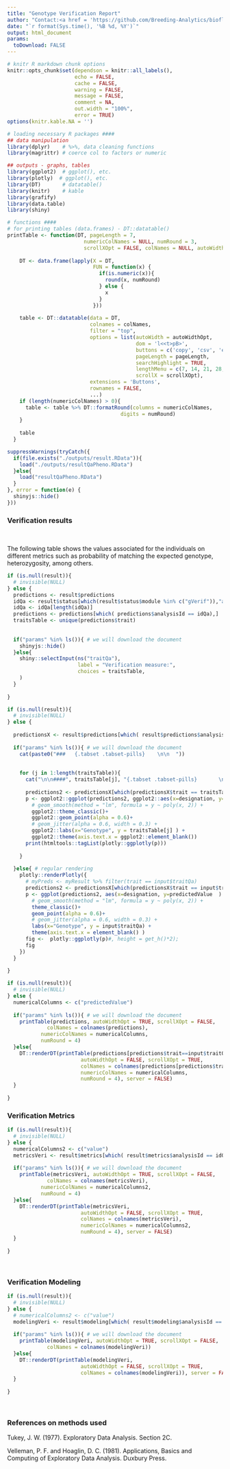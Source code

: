 ```yaml
---
title: "Genotype Verification Report"
author: "Contact:<a href = 'https://github.com/Breeding-Analytics/bioflow' target = '_blank'>Breeding Analytics Team, OneCGIAR</a> breedinganalytics@cgiar.org"
date: "`r format(Sys.time(), '%B %d, %Y')`"  
output: html_document
params:
  toDownload: FALSE
---
```


```r

# knitr R markdown chunk options
knitr::opts_chunk$set(dependson = knitr::all_labels(),
                      echo = FALSE,
                      cache = FALSE,
                      warning = FALSE,
                      message = FALSE,
                      comment = NA,
                      out.width = "100%",
                      error = TRUE)
options(knitr.kable.NA = '')

# loading necessary R packages ####
## data manipulation
library(dplyr)    # %>%, data cleaning functions
library(magrittr) # coerce col to factors or numeric

## outputs - graphs, tables
library(ggplot2)  # ggplot(), etc.
library(plotly)  # ggplot(), etc.
library(DT)       # datatable()
library(knitr)    # kable
library(grafify)
library(data.table)
library(shiny)
```

```r

# functions ####
# for printing tables (data.frames) - DT::datatable()
printTable <- function(DT, pageLength = 7, 
                         numericColNames = NULL, numRound = 3, 
                         scrollXOpt = FALSE, colNames = NULL, autoWidthOpt = FALSE,...) {
    
    DT <- data.frame(lapply(X = DT, 
                            FUN = function(x) {
                              if(is.numeric(x)){
                                round(x, numRound)
                              } else {
                                x
                              }
                            }))
    
    table <- DT::datatable(data = DT, 
                           colnames = colNames,
                           filter = "top", 
                           options = list(autoWidth = autoWidthOpt,
                                          dom = 'l<<t>pB>', 
                                          buttons = c('copy', 'csv', 'excel', 'print'),
                                          pageLength = pageLength,
                                          searchHighlight = TRUE,
                                          lengthMenu = c(7, 14, 21, 28, 35),
                                          scrollX = scrollXOpt),
                           extensions = 'Buttons',
                           rownames = FALSE,
                           ...)
    if (length(numericColNames) > 0){
      table <- table %>% DT::formatRound(columns = numericColNames,
                                     digits = numRound)
    }
    
    table
  }
```

```r

suppressWarnings(tryCatch({
  if(file.exists("./outputs/result.RData")){
    load("./outputs/resultQaPheno.RData")
  }else{
    load("resultQaPheno.RData")
  }
}, error = function(e) {
  shinyjs::hide()
}))

```


### Verification results
<p>&nbsp;</p>

The following table shows the values associated for the individuals on different metrics such as probability of matching the expected genotype, heterozygosity, among others.

```r

if (is.null(result)){
  # invisible(NULL)
} else {
  predictions <- result$predictions
  idQa <- result$status[which(result$status$module %in% c("gVerif")),"analysisId"];
  idQa <- idQa[length(idQa)]
  predictions <- predictions[which( predictions$analysisId == idQa),]
  traitsTable <- unique(predictions$trait)
  
  
  if("params" %in% ls()){ # we will download the document
    shinyjs::hide()
  }else{
    shiny::selectInput(ns("traitQa"), 
                       label = "Verification measure:", 
                       choices = traitsTable, 
    )
  }
  
}

```

```r
if (is.null(result)){
  # invisible(NULL)
} else {
  
  predictionsX <- result$predictions[which( result$predictions$analysisId == idQa),]
  
  if("params" %in% ls()){ # we will download the document
    cat(paste0("###   {.tabset .tabset-pills}    \n\n  "))
    
    
    for (j in 1:length(traitsTable)){
      cat("\n\n####", traitsTable[j], "{.tabset .tabset-pills}       \n\n")
      
      predictions2 <- predictionsX[which(predictionsX$trait == traitsTable[j]),]
      p <- ggplot2::ggplot(predictions2, ggplot2::aes(x=designation, y=predictedValue  ) ) +
        # geom_smooth(method = "lm", formula = y ~ poly(x, 2)) + 
        ggplot2::theme_classic()+
        ggplot2::geom_point(alpha = 0.6)+
        # geom_jitter(alpha = 0.6, width = 0.3) +
        ggplot2::labs(x="Genotype", y = traitsTable[j] ) +
        ggplot2::theme(axis.text.x = ggplot2::element_blank()) 
      print(htmltools::tagList(plotly::ggplotly(p)))
      
    }
    
  }else{ # regular rendering
    plotly::renderPlotly({
      # myPreds <- myResult %>% filter(trait == input$traitQa)
      predictions2 <- predictionsX[which(predictionsX$trait == input$traitQa),]
      p <- ggplot(predictions2, aes(x=designation, y=predictedValue  ) ) +
        # geom_smooth(method = "lm", formula = y ~ poly(x, 2)) + 
        theme_classic()+
        geom_point(alpha = 0.6)+
        # geom_jitter(alpha = 0.6, width = 0.3) +
        labs(x="Genotype", y = input$traitQa) +
        theme(axis.text.x = element_blank() ) 
      fig <-  plotly::ggplotly(p)#, height = get_h()*2);
      fig
    })
  }
  
}

```


```r
if (is.null(result)){
  # invisible(NULL)
} else {
  numericalColumns <- c("predictedValue") 
  
  if("params" %in% ls()){ # we will download the document
    printTable(predictions, autoWidthOpt = TRUE, scrollXOpt = FALSE,
             colNames = colnames(predictions),
           numericColNames = numericalColumns,
           numRound = 4)
  }else{
    DT::renderDT(printTable(predictions[predictions$trait==input$traitQa,c("trait","gid","designation","mother","father","predictedValue")],
                        autoWidthOpt = FALSE, scrollXOpt = TRUE,
                        colNames = colnames(predictions[predictions$trait==input$traitQa,c("trait","gid","designation","mother","father","predictedValue")]),
                        numericColNames = numericalColumns,
                        numRound = 4), server = FALSE)
  }
  
}

```



### Verification Metrics

```r
if (is.null(result)){
  # invisible(NULL)
} else {
  numericalColumns2 <- c("value") 
  metricsVeri <- result$metrics[which( result$metrics$analysisId == idQa),]
  
  if("params" %in% ls()){ # we will download the document
    printTable(metricsVeri, autoWidthOpt = TRUE, scrollXOpt = FALSE,
             colNames = colnames(metricsVeri),
           numericColNames = numericalColumns2,
           numRound = 4)
  }else{
    DT::renderDT(printTable(metricsVeri,
                        autoWidthOpt = FALSE, scrollXOpt = TRUE,
                        colNames = colnames(metricsVeri),
                        numericColNames = numericalColumns2,
                        numRound = 4), server = FALSE)
  }
  
}

```

<p>&nbsp;</p>

### Verification Modeling

```r
if (is.null(result)){
  # invisible(NULL)
} else {
  # numericalColumns2 <- c("value") 
  modelingVeri <- result$modeling[which( result$modeling$analysisId == idQa),]
  
  if("params" %in% ls()){ # we will download the document
    printTable(modelingVeri, autoWidthOpt = TRUE, scrollXOpt = FALSE,
             colNames = colnames(modelingVeri))
  }else{
    DT::renderDT(printTable(modelingVeri,
                        autoWidthOpt = FALSE, scrollXOpt = TRUE,
                        colNames = colnames(modelingVeri)), server = FALSE)
  }
  
}

```

<p>&nbsp;</p>

### References on methods used

Tukey, J. W. (1977). Exploratory Data Analysis. Section 2C.

Velleman, P. F. and Hoaglin, D. C. (1981). Applications, Basics and Computing of Exploratory Data Analysis. Duxbury Press.


<p>&nbsp;</p>



